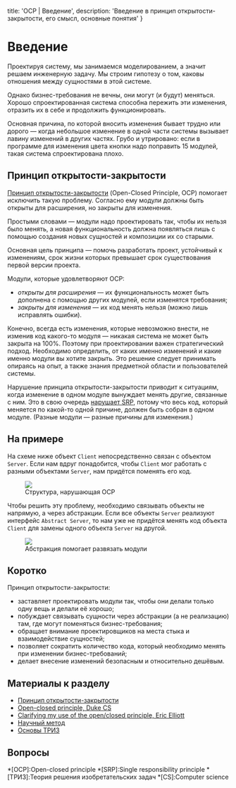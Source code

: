 
  title: 'OCP | Введение',
  description: 'Введение в принцип открытости-закрытости, его смысл, основные понятия'
}


# Введение

Проектируя систему, мы занимаемся моделированием, а значит решаем инженерную задачу. Мы строим гипотезу о том, каковы отношения между сущностями в этой системе.

Однако бизнес-требования не вечны, они могут (и будут) меняться. Хорошо спроектированная система способна пережить эти изменения, отразить их в себе и продолжить функционировать.

Основная причина, по которой вносить изменения бывает трудно или дорого — когда небольшое изменение в одной части системы вызывает лавину изменений в других частях. Грубо и утрировано: если в программе для изменения цвета кнопки надо поправить 15 модулей, такая система спроектирована плохо.

## Принцип открытости-закрытости
[Принцип открытости-закрытости](https://ru.wikipedia.org/wiki/Принцип_открытости/закрытости) (Open-Closed Principle, OCP) помогает исключить такую проблему. Согласно ему модули должны быть открыты для расширения, но закрыты для изменения.

Простыми словами — модули надо проектировать так, чтобы их нельзя было менять, а новая функциональность должна появляться лишь с помощью создания новых сущностей и композиции их со старыми.

Основная цель принципа — помочь разработать проект, устойчивый к изменениям, срок жизни которых превышает срок существования первой версии проекта.

Модули, которые удовлетворяют OCP:
- _открыты для расширения_ — их функциональность может быть дополнена с помощью других модулей, если изменятся требования;
- _закрыты для изменения_ — их код менять нельзя (можно лишь исправлять ошибки).

Конечно, всегда есть изменения, которые невозможно внести, не изменив код какого-то модуля — никакая система не может быть закрыта на 100%. Поэтому при проектировании важен стратегический подход. Необходимо определить, от каких именно изменений и какие именно модули вы хотите закрыть. Это решение следует принимать опираясь на опыт, а также знания предметной области и пользователей системы.

Нарушение принципа открытости-закрытости приводит к ситуациям, когда изменение в одном модуле вынуждает менять другие, связанные с ним. Это в свою очередь [нарушает SRP](/srp), потому что весь код, который меняется по какой-то одной причине, должен быть собран в одном модуле. (Разные модули — разные причины для изменения.)

## На примере
На схеме ниже объект `Client` непосредственно связан с объектом `Server`. Если нам вдруг понадобится, чтобы `Client` мог работать с разными объектами `Server`, нам придётся поменять его код.
<Figure>
  <img src="/ocp-violation.svg" />
  <figcaption>Структура, нарушающая OCP</figcaption>
</Figure>

Чтобы решить эту проблему, необходимо связывать объекты не напрямую, а через абстракции. Если все объекты `Server` реализуют интерфейс `Abstract Server`, то нам уже не придётся менять код объекта `Client` для замены одного объекта `Server` на другой.
<Figure>
  <img src="/ocp-resolve.svg" />
  <figcaption>Абстракция помогает развязать модули</figcaption>
</Figure>

## Коротко
Принцип открытости-закрытости:
- заставляет проектировать модули так, чтобы они делали только одну вещь и делали её хорошо;
- побуждает связывать сущности через абстракции (а не реализацию) там, где могут поменяться бизнес-требования;
- обращает внимание проектировщиков на места стыка и взаимодействие сущностей;
- позволяет сократить количество кода, который необходимо менять при изменении бизнес-требований;
- делает внесение изменений безопасным и относительно дешёвым.

## Материалы к разделу
- [Принцип открытости-закрытости](https://ru.wikipedia.org/wiki/Принцип_открытости/закрытости)
- [Open-closed principle, Duke CS](https://www2.cs.duke.edu/courses/fall07/cps108/papers/ocp.pdf)
- [Clarifying my use of the open/closed principle, Eric Elliott](https://medium.com/@_ericelliott/clarifying-my-use-of-the-open-closed-principle-de54f77342c3)
- [Научный метод](https://ru.wikipedia.org/wiki/Научный_метод)
- [Основы ТРИЗ](https://ru.wikibooks.org/wiki/Основы_ТРИЗ)

## Вопросы
<Quiz name='ocp-intro-1' />
<Quiz name='ocp-intro-2' />

*[OCP]:Open-closed principle
*[SRP]:Single responsibility principle
*[ТРИЗ]:Теория решения изобретательских задач
*[CS]:Computer science
